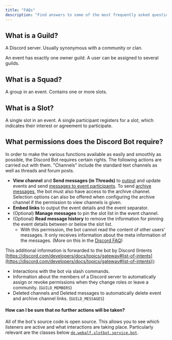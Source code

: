 ```yaml
---
title: "FAQs"
description: "Find answers to some of the most frequently asked questions"
---
```


## What is a Guild?

A Discord server. Usually synonymous with a community or clan.

An event has exactly one owner guild. A user can be assigned to several guilds.

## What is a Squad?

A group in an event. Contains one or more slots.

## What is a Slot?

A single slot in an event. A single participant registers for a slot, which indicates their interest or agreement to participate.

## What permissions does the Discord Bot require?

In order to make the various functions available as easily and smoothly as possible, the Discord Bot requires certain rights. The following actions are carried out with them. "Channels" include the standard text channels as well as threads and forum posts.

* **View channel** and **Send messages (in Threads)** to [output](/en/integrations/discord/bot-commands/add-event-to-cannel) and update events and send [messages to event participants](/en/integrations/discord/bot-commands/event-ping). To send [archive messages](/en/integrations/discord/archive), the bot must also have access to the archive channel. Selection options can also be offered when configuring the archive channel if the permission to view channels is given.
* **Embed links** to output the event details and the event separator.
* (Optional) **Manage messages** to pin the slot list in the event channel.
* (Optional) **Read message history** to remove the information for pinning the event details between or below the slot list.
	* With this permission, the bot cannot read the content of other users' messages. It only receives information about the meta information of the messages. (More on this in the [Discord FAQ](https://support-dev.discord.com/hc/en-us/articles/4404772028055))

This additional information is forwarded to the bot by Discord (Intents [https://discord.com/developers/docs/topics/gateway#list-of-intents](https://discord.com/developers/docs/topics/gateway#list-of-intents)):

* Interactions with the bot via slash commands.
* Information about the members of a Discord server to automatically assign or revoke permissions when they change roles or leave a community. (`GUILD_MEMBERS`)
* Deleted channels and Deleted messages to automatically delete event and archive channel links. (`GUILD_MESSAGES`)

#### How can I be sure that no further actions will be taken?

All of the bot's source code is open source. This allows you to see which listeners are active and what interactions are taking place. Particularly relevant are the classes below [`de.webalf.slotbot.service.bot`](https://github.com/Alf-Melmac/slotbotServer/tree/master/src/main/java/de/webalf/slotbot/service/bot).
